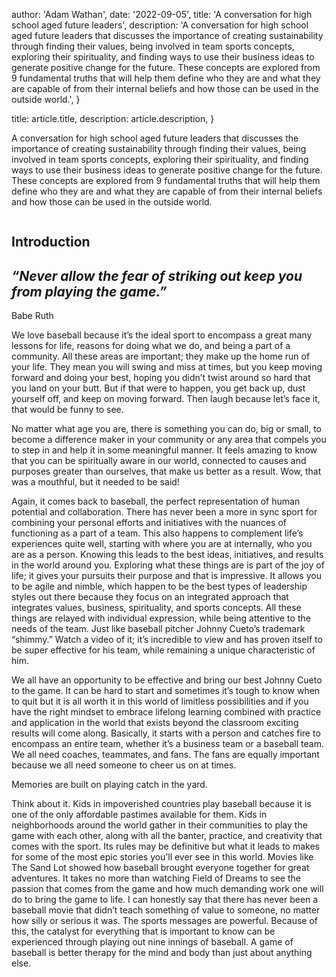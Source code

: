 

  author: 'Adam Wathan',
  date: '2022-09-05',
  title: 'A conversation for high school aged future leaders',
  description:
    'A conversation for high school aged future leaders that discusses the importance of creating sustainability through finding their values, being involved in team sports concepts, exploring their spirituality, and finding ways to use their business ideas to generate positive change for the future. These concepts are explored from 9 fundamental truths that will help them define who they are and what they are capable of from their internal beliefs and how those can be used in the outside world.',
}

  title: article.title,
  description: article.description,
}




A conversation for high school aged future leaders that discusses the importance of creating sustainability through finding their values, being involved in team sports concepts, exploring their spirituality, and finding ways to use their business ideas to generate positive change for the future. These concepts are explored from 9 fundamental truths that will help them define who they are and what they are capable of from their internal beliefs and how those can be used in the outside world.

<Image src={imagem1} alt="" />

## Introduction

## <i>“Never allow the fear of striking out keep you from playing the game.”</i>
Babe Ruth


We love baseball because it’s the ideal sport to encompass a great many lessons for life, reasons for doing what we do, and being a part of a community.
All these areas are important; they make up the home run of your life. They mean you will swing and miss at times, but you keep moving forward and doing your best, hoping you didn’t twist around so hard that you land on your butt. But if that were to happen, you get back up, dust yourself off, and keep on moving forward. Then laugh because let’s face it, that would be funny to see.

No matter what age you are, there is something you can do, big or small, to become a difference maker in your community or any area that compels you to step in and help it in some meaningful manner. It feels amazing to know that you can be spiritually aware in our world, connected to causes and purposes greater than ourselves, that make us better as a result. Wow, that was a mouthful, but it needed to be said!

Again, it comes back to baseball, the perfect representation of human potential and collaboration. There has never been a more in sync sport for combining your personal efforts and initiatives with the nuances of functioning as a part of a team. This also happens to complement life’s experiences quite well, starting with where you are at internally, who you are as a person. Knowing this leads to the best ideas, initiatives, and results in the world around you. Exploring what these things are is part of the joy of life; it gives your pursuits their purpose and that is impressive. It allows you to be agile and nimble, which happen to be the best types of leadership styles out there because they focus on an integrated approach that integrates values, business, spirituality, and sports concepts. All these things are relayed with individual expression, while being attentive to the needs of the team. Just like baseball pitcher Johnny Cueto’s trademark “shimmy.” Watch a video of it; it’s incredible to view and has proven itself to be super effective for his team, while remaining a unique characteristic of him.

We all have an opportunity to be effective and bring our best Johnny Cueto to the game. It can be hard to start and sometimes it’s tough to know when to quit but it is all worth it in this world of limitless possibilities and if you have the right mindset to embrace lifelong learning combined with practice and application in the world that exists beyond the classroom exciting results will come along. Basically, it starts with a person and catches fire to encompass an entire team, whether it’s a business team or a baseball team. We all need coaches, teammates, and fans. The fans are equally important because we all need someone to cheer us on at times.

Memories are built on playing catch in the yard.

Think about it. Kids in impoverished countries play baseball because it is one of the only affordable pastimes available for them. Kids in neighborhoods around the world gather in their communities to play the game with each other, along with all the banter, practice, and creativity that comes with the sport. Its rules may be definitive but what it leads to makes for some of the most epic stories you’ll ever see in this world. Movies like The Sand Lot showed how baseball brought everyone together for great adventures. It takes no more than watching Field of Dreams to see the passion that comes from the game and how much demanding work one will do to bring the game to life. I can honestly say that there has never been a baseball movie that didn’t teach something of value to someone, no matter how silly or serious it was. The sports messages are powerful. Because of this, the catalyst for everything that is important to know can be experienced through playing out nine innings of baseball. A game of baseball is better therapy for the mind and body than just about anything else.


